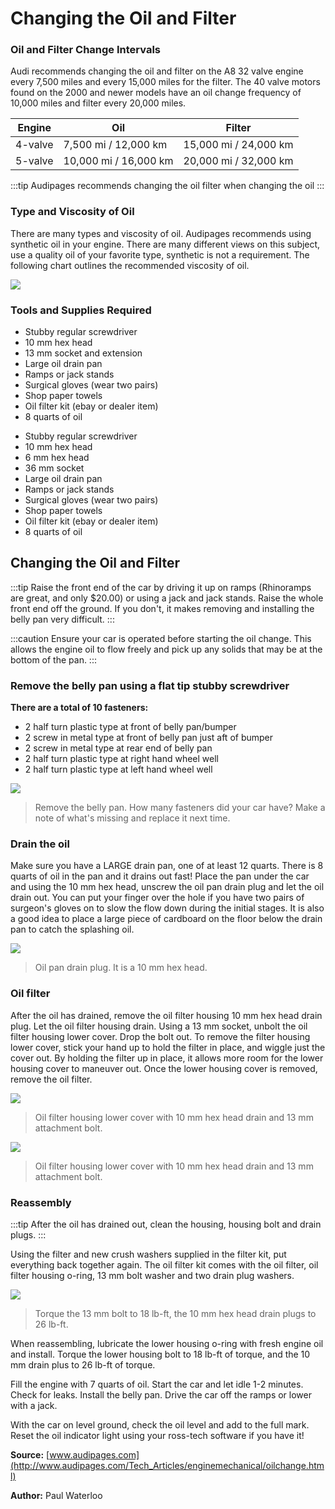 

# Changing the Oil and Filter

### Oil and Filter Change Intervals

Audi recommends changing the oil and filter on the A8 32 valve engine every 7,500 miles and every 15,000 miles for the filter. The 40 valve motors found on the 2000 and newer models have an oil change frequency of 10,000 miles and filter every 20,000 miles. 

| Engine      | Oil                     | Filter                  |
| ----------- | ----------------------- | ----------------------- |
| 4-valve     | 7,500 mi / 12,000 km    | 15,000 mi / 24,000 km   |
| 5-valve     | 10,000 mi / 16,000 km   | 20,000 mi / 32,000 km   |

:::tip
Audipages recommends changing the oil filter when changing the oil
:::

### Type and Viscosity of Oil

There are many types and viscosity of oil. Audipages recommends using synthetic oil in your engine. There are many different views on this subject, use a quality oil of your favorite type, synthetic is not a requirement. The following chart outlines the recommended viscosity of oil.

![](./assets/oilchange8.gif)

### Tools and Supplies Required

<Tabs>
    <TabItem value="4-valve">
        <ul>
            <li>Stubby regular screwdriver</li>
            <li>10 mm hex head</li>
            <li>13 mm socket and extension</li>
            <li>Large oil drain pan</li>
            <li>Ramps or jack stands</li>
            <li>Surgical gloves (wear two pairs)</li>
            <li>Shop paper towels</li>
            <li>Oil filter kit (ebay or dealer item)</li>
            <li>8 quarts of oil </li>
        </ul>
    </TabItem>
    <TabItem value="5-valve">
        <ul>
            <li>Stubby regular screwdriver</li>
            <li>10 mm hex head</li>
            <li>6 mm hex head</li>
            <li>36 mm socket</li>
            <li>Large oil drain pan</li>
            <li>Ramps or jack stands</li>
            <li>Surgical gloves (wear two pairs)</li>
            <li>Shop paper towels</li>
            <li>Oil filter kit (ebay or dealer item)</li>
            <li>8 quarts of oil </li>
        </ul>
    </TabItem>
</Tabs>

## Changing the Oil and Filter

:::tip
Raise the front end of the car by driving it up on ramps (Rhinoramps are great, and only $20.00) or using a jack and jack stands. Raise the whole front end off the ground. If you don't, it makes removing and installing the belly pan very difficult.
:::

:::caution
Ensure your car is operated before starting the oil change. This allows the engine oil to flow freely and pick up any solids that may be at the bottom of the pan.
:::

### Remove the belly pan using a flat tip stubby screwdriver

**There are a total of 10 fasteners:**

 - 2 half turn plastic type at front of belly pan/bumper
 - 2 screw in metal type at front of belly pan just aft of bumper
 - 2 screw in metal type at rear end of belly pan
 - 2 half turn plastic type at right hand wheel well
 - 2 half turn plastic type at left hand wheel well 

![](./assets/oilchange7.JPG)

> Remove the belly pan. How many fasteners did your car have? Make a note of what's missing and replace it next time.

### Drain the oil

Make sure you have a LARGE drain pan, one of at least 12 quarts. There is 8 quarts of oil in the pan and it drains out fast! Place the pan under the car and using the 10 mm hex head, unscrew the oil pan drain plug and let the oil drain out. You can put your finger over the hole if you have two pairs of surgeon's gloves on to slow the flow down during the initial stages. It is also a good idea to place a large piece of cardboard on the floor below the drain pan to catch the splashing oil.

![](./assets/oilchange2.JPG)

> Oil pan drain plug. It is a 10 mm hex head.

### Oil filter

After the oil has drained, remove the oil filter housing 10 mm hex head drain plug. Let the oil filter housing drain. Using a 13 mm socket, unbolt the oil filter housing lower cover. Drop the bolt out. To remove the filter housing lower cover, stick your hand up to hold the filter in place, and wiggle just the cover out. By holding the filter up in place, it allows more room for the lower housing cover to maneuver out. Once the lower housing cover is removed, remove the oil filter.

![](./assets/oilchange3.JPG)

> Oil filter housing lower cover with 10 mm hex head drain and 13 mm attachment bolt.

![](./assets/oilchange4.JPG)

> Oil filter housing lower cover with 10 mm hex head drain and 13 mm attachment bolt.

### Reassembly

:::tip
After the oil has drained out, clean the housing, housing bolt and drain plugs. 
:::

Using the filter and new crush washers supplied in the filter kit, put everything back together again. The oil filter kit comes with the oil filter, oil filter housing o-ring, 13 mm bolt washer and two drain plug washers.

![](./assets/oilchange1.JPG)

> Torque the 13 mm bolt to 18 lb-ft, the 10 mm hex head drain plugs to 26 lb-ft.

When reassembling, lubricate the lower housing o-ring with fresh engine oil and install. Torque the lower housing bolt to 18 lb-ft of torque, and the 10 mm drain plus to 26 lb-ft of torque.

Fill the engine with 7 quarts of oil. Start the car and let idle 1-2 minutes. Check for leaks. Install the belly pan. Drive the car off the ramps or lower with a jack.

With the car on level ground, check the oil level and add to the full mark. Reset the oil indicator light using your ross-tech software if you have it! 

**Source:** [www.audipages.com](http://www.audipages.com/Tech_Articles/enginemechanical/oilchange.html)

**Author:** Paul Waterloo